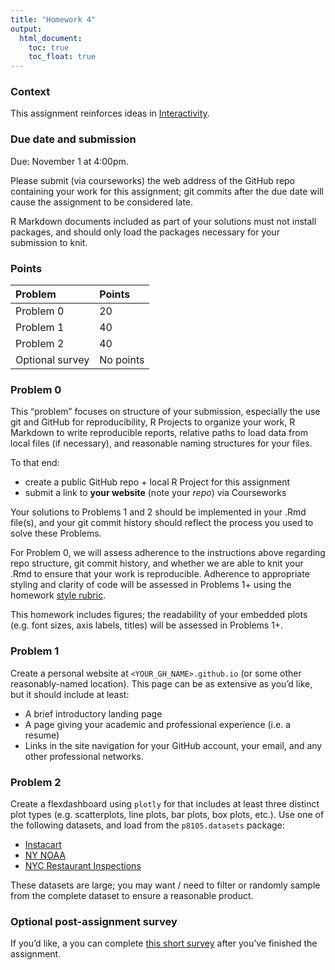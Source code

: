 ```yaml
---
title: "Homework 4"
output:
  html_document: 
    toc: true
    toc_float: true
---
```


### Context

This assignment reinforces ideas in [Interactivity](topic_interactivity.html). 

### Due date and submission

Due: November 1 at 4:00pm. 

Please submit (via courseworks) the web address of the GitHub repo containing your work for this assignment; git commits after the due date will cause the assignment to be considered late.

R Markdown documents included as part of your solutions must not install packages, and should only load the packages necessary for your submission to knit. 

### Points

| Problem         | Points    |
|:--------------- |:--------- |
| Problem 0       | 20        |
| Problem 1       | 40        |
| Problem 2       | 40        |
| Optional survey | No points |


### Problem 0

This "problem" focuses on structure of your submission, especially the use git and GitHub for reproducibility, R Projects to organize your work, R Markdown to write reproducible reports, relative paths to load data from local files (if necessary), and reasonable naming structures for your files. 

To that end: 

* create a public GitHub repo + local R Project for this assignment
* submit a link to **your website** (note your _repo_) via Courseworks

Your solutions to Problems 1 and 2 should be implemented in your .Rmd file(s), and your git commit history should reflect the process you used to solve these Problems. 

For Problem 0, we will assess adherence to the instructions above regarding repo structure, git commit history, and whether we are able to knit your .Rmd to ensure that your work is reproducible. Adherence to appropriate styling and clarity of code will be assessed in Problems 1+ using the homework [style rubric](homework_style_rubric.html). 

This homework includes figures; the readability of your embedded plots (e.g. font sizes, axis labels, titles) will be assessed in Problems 1+.


### Problem 1

Create a personal website at `<YOUR_GH_NAME>.github.io` (or some other reasonably-named location). This page can be as extensive as you'd like, but it should include at least:

* A brief introductory landing page
* A page giving your academic and professional experience (i.e. a resume)
* Links in the site navigation for your GitHub account, your email, and any other professional networks. 


### Problem 2

Create a flexdashboard using `plotly` for that includes at least three distinct plot types (e.g. scatterplots, line plots, bar plots, box plots, etc.). Use one of the following datasets, and load from the `p8105.datasets` package:

* [Instacart](dataset_instacart.html)
* [NY NOAA](dataset_noaa.html)
* [NYC Restaurant Inspections](dataset_restaurant_inspections.html)

These datasets are large; you may want / need to filter or randomly sample from the complete dataset to ensure a reasonable product.

### Optional post-assignment survey

If you'd like, a you can complete [this short survey](https://forms.gle/ud4gQNCKKHff4CAXA) after you've finished the assignment.